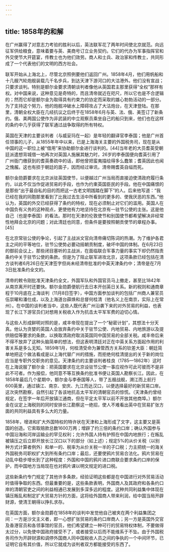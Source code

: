 ```yaml
---
---
---
```

title: 1858年的和解
---



在广州赢得了对意志力考验的胜利以后，英法联军花了两年时间使北京就范。向远征军供给粮食，意味着要与英、美商号订立业务契约。它们的代办为军事指挥官和外交使节大开筵宴，传教士也为他们效劳。商人和士兵、政治家和传教士，共同形成了一个代表他们的文明的西方社会。

联军开始从上海北上，尽管北京照例要他们返回广州。1858年4月，他们用帆船和十几艘汽轮炮舰装载几千名步兵，到达天津下游河口的大沽港外。他们没有宣战；只要求谈判。特别是额尔金要求清朝谈判者像他从英国君主那里获得“全权”那样有权。对中国来说，这种意见是奇特的，而且清帝就近在咫尺，所以它也是不合逻辑的；然而它却是额尔金为取得具有约束力的协定而采取的雄心勃勃活动的一部分。为了支持这个努力，他的炮舰冲破水上障碍攻占了大沽炮台，在天津登陆。在那里，清朝全权大臣在几经抗议之后终于在1858年6月与英、法、俄、美签订了新条约。俄、美两国公使作为非武装的中立观察员乘坐自己的船只到来，他们也在这样的条约中几乎获得了联军通过战争取得的所有特权。

英国在天津的主要谈判者（与威妥玛在一起）是年轻的翻译官李泰国；他是广州首任领事的儿子，从1855年年中以来，已是上海海关主要的外国税务司，现在是从中国的这一职位上被“借用”来协助额尔金进行谈判的。[44]当年老的大员耆英受朝廷派遣想背城借一地再次对英国人施展其魅力时，26岁的李泰国便向耆英引用了广州衙门缴获到的耆英奏疏中的话，即他曾把蛮夷描绘得多么蠢笨；耆英因此也闻之愧赧。这也有损于朝廷的面子，因而经过审讯，清帝赐耆英自缢而死。

额尔金勋爵要求在北京派驻英国使节，以便越过广州当局而直接迫使清政府履行条约，以此不仅当作促进贸易的手段，也作为约束英国臣民的手段。他在中国痛恨的是那些“出于最自私的目的而把这一古老文明践踏在脚下”的人。后来他写道：“我已经在我的同胞那里看到了比我过去生活中所看到的更多的、使我厌恶的东西。”他认为，英国的外交已经获得了条约的特权，现在必须制止对它们的滥用。英国人在中国负有义务的这种观点，更使他有力地坚持在北京有一驻节公使的主张。这是他自己（也是李泰国）的看法。那时在天津的伦敦使节和别国使节都希望解决非经常性地拜会北京的问题；对此清廷也同意，但条件是要按照朝贡使节的章程办事。[45]

在北京常驻公使的争论，引起了主战派文官向清帝痛切陈词的热潮。为了维护各君主之间的平等地位，驻节公使势必要动摇朝贡制度，破坏中国的体制。在6月23日的御前会议上，那些闭目塞听的主战派，在面临联合军事力量的事实下却仍然指责条约中关于驻节公使的条款。但是为了阻止联军进攻北京，这项条款已经包括在清方谈判者6月26日在天津签字但尚未经清帝批准的中英天津条约中；清帝是在7月3日批准条约全文的。

清帝的敕令刚批准天津条约全文，外国军队和外国官员马上撤走，甚至比1842年从南京离开时还要快。额尔金勋爵便航行去日本开创英日关系。新的税则和通商章程于10月底在上海谈判（11月8日签字），中国方面参加谈判的包括广州商人兼官员伍崇曜和潘仕成，以及上海道台薛焕和总督何桂清（他名义上在南京，实际上在常州）。在中国的谈判者当中，这些人既代表广州沿袭下来的对外贸易的利益，也表现了长江下游官员们对想用关税收入作为抗击太平军军费的迫切心情。

与这些人形成鲜明对照的是，咸丰帝现在提出了一个“秘密计划”，其想法十分天真。他认为贪婪的英国人会放弃条约中关于驻节公使、内地贸易、内地旅游以及提供赔偿等要求的条款，以换取清政府取消英国同中国贸易的全部关税。咸丰帝后来不得不放弃了这种头脑简单的想法，但这表明清廷对正在中英关系方面起作用的利害关系是多么无知。1859年1月，何桂清受命为兼管西方关系的钦差大臣：朝廷简单地把这个做法看成是以上海代替广州的措施，而拒绝何桂清提出的关于新的岗位应当是专职外交职务的意见。天津条约的主要谈判者桂良（1785—1862年）这时在上海说服了额尔金：把英国要求在北京设驻节公使一事应视作可此可彼而不是非此不可者。作为报偿，他同意不等互换条约批准书便让英国人勘察长江。因此，在1858年最后几个星期中，额尔金与李泰国等人，带了五艘战舰，溯江而上航行600英里，通过镇江、南京、安庆、九江而达汉口，以便选择最好的新贸易口岸。这次突然勘察，自然引起了各该地抗击太平军的清朝官员的惊慌。（天津条约曾经规定，在签字一年后开放镇江通商，但在平定太平军以前不开放其他商埠。）额尔金在议定上海税则的同时安排长江勘察这一绝招，使人不难看出英中在贸易扩张方面的共同利益具有多么大的力量。

1858年，增进和扩大外国特权的特许状在天津和上海形成了文字，这主要又是英国的创造。它索取赔款总数1600万两；增辟了约三倍的条约口岸；确认外国参与中国沿海和河岸运输业的罕见权利；允许外国人持有护照在中国内地旅行；在叛乱被镇压之后立即开放长江汉口以下的部分（如上述）；规定5%的从价关税（以别种方式计算者例外）和单一的、税率为从价关税一半的子口税；力主把统一的海关外国税务司职权扩大到所有条约口岸；最后，还要使鸦片贸易合法化。鸦片贸易在动乱中稳步增长到了这种程度：外国和中国的鸦片进口商联合要求条约口岸的保护，而中国地方当局现在也对鸦片课以明文规定的进口税。

这些新条约专门规定了其他许多条款，经验证明这些都是在中国进行对外贸易活动时值得争取的东西。但最重要的是，这些条款表明，外国商人及其政府和各条约口岸的清朝官吏之间的利益相通已发展到多深多远的程度。这种共同利益集中体现在镇压叛乱和制定扩大贸易方针的方面，这将给外国商人带来利润，给中国当局开辟财源，使清王朝得以挣扎求存。

在英国方面，额尔金勋爵在1858年的谈判中发觉他自己被夹在两个利益集团之间：一方是沙文主义者，即一心想扩张贸易的条约口岸商人；另一方是英国外交官及香港官员和各领事馆的官员，他们希望建立一种可行的贸易特权体制，不要做得太过分，以免使中国政府接受不了，或者接受以后而不能维系于不坠。由于外国税务司作为开辟财源和调停外国商人同中国税收人员之间的争执的一个中间环节，已证明它自有其价值，所以它就成为谈判者双方都能接受的东西了。